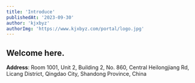 ```yaml
---
title: 'Introduce'
publishedAt: '2023-09-30'
author: 'kjxbyz'
authorImg: 'https://www.kjxbyz.com/portal/logo.jpg'
---
```


## Welcome here.

**Address**: Room 1001, Unit 2, Building 2, No. 860, Central Heilongjiang Rd,
Licang District, Qingdao City, Shandong Province, China

